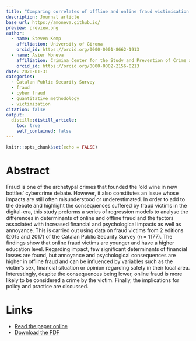 ```yaml
---
title: "Comparing correlates of offline and online fraud victimisation and impacts"
description: Journal article
base_url: https://amoneva.github.io/
preview: preview.png
author:
  - name: Steven Kemp
    affiliation: University of Girona 
    orcid_id: https://orcid.org/0000-0001-8662-1913
  - name: Asier Moneva
    affiliation: Crimina Center for the Study and Prevention of Crime at Miguel Hernandez University
    orcid_id: https://orcid.org/0000-0002-2156-0213
date: 2020-01-31
categories:
  - Catalan Public Security Survey
  - fraud
  - cyber fraud
  - quantitative methodology
  - victimization
citation: false
output:
  distill::distill_article:
    toc: true
    self_contained: false
---
```


```r
knitr::opts_chunk$set(echo = FALSE)
```

# Abstract

Fraud is one of the archetypal crimes that founded the ‘old wine in new bottles’ cybercrime debate. However, it also constitutes an issue whose impacts are still often misunderstood or underestimated. In order to add to the debate and highlight the consequences suffered by fraud victims in the digital-era, this study preforms a series of regression models to analyse the differences in determinants of online and offline fraud and the factors associated with increased financial and psychological impacts as well as annoyance. This is carried out using data on fraud victims from 2 editions (2015 and 2017) of the Catalan Public Security Survey (*n* = 1177). The findings show that online fraud victims are younger and have a higher education level. Regarding impact, few significant determinants of financial losses are found, but annoyance and psychological consequences are higher in offline fraud and can be influenced by variables such as the victim’s sex, financial situation or opinion regarding safety in their local area. Interestingly, despite the consequences being lower, online fraud is more likely to be considered a crime by the victim. Finally, the implications for policy and practice are discussed.

# Links

-   [Read the paper online](https://indret.com/fraude-online-vs-offline-factores-predictores-de-victimizacion-y-su-impacto/?edicion=1.20)
-   [Download the PDF](kemp_2020_comparing_correlates_of_online_and.pdf)
